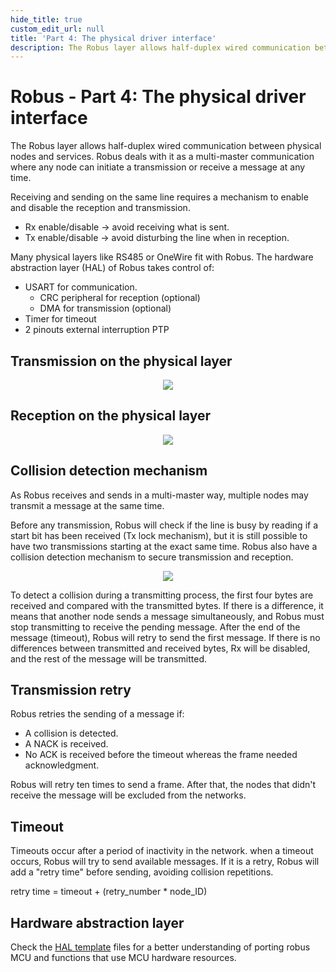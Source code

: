 ```yaml
---
hide_title: true
custom_edit_url: null
title: 'Part 4: The physical driver interface'
description: The Robus layer allows half-duplex wired communication between physical nodes and services.
---
```



# Robus - Part 4: The physical driver interface

The Robus layer allows half-duplex wired communication between physical nodes and services. Robus deals with it as a multi-master communication where any node can initiate a transmission or receive a message at any time.

Receiving and sending on the same line requires a mechanism to enable and disable the reception and transmission.

- Rx enable/disable → avoid receiving what is sent.
- Tx enable/disable → avoid disturbing the line when in reception.

Many physical layers like RS485 or OneWire fit with Robus. The hardware abstraction layer (HAL) of Robus takes control of:

- USART for communication.
  - CRC peripheral for reception (optional)
  - DMA for transmission (optional)
- Timer for timeout
- 2 pinouts external interruption PTP

## Transmission on the physical layer

<div align="center">
  <Image src="/assets/images/advanced-doc/robus/interface/robus-4-1.svg" />
</div>

## Reception on the physical layer

<div align="center">
  <Image src="/assets/images/advanced-doc/robus/interface/robus-4-2.svg" />
</div>

## Collision detection mechanism

As Robus receives and sends in a multi-master way, multiple nodes may transmit a message at the same time.

Before any transmission, Robus will check if the line is busy by reading if a start bit has been received (Tx lock mechanism), but it is still possible to have two transmissions starting at the exact same time. Robus also have a collision detection mechanism to secure transmission and reception.

<div align="center">
  <Image
    src="/assets/images/advanced-doc/robus/interface/robus-4-3-light.svg"
    darkSrc="/assets/images/advanced-doc/robus/interface/robus-4-3-dark.svg"
  />
</div>

To detect a collision during a transmitting process, the first four bytes are received and compared with the transmitted bytes. If there is a difference, it means that another node sends a message simultaneously, and Robus must stop transmitting to receive the pending message. After the end of the message (timeout), Robus will retry to send the first message. If there is no differences between transmitted and received bytes, Rx will be disabled, and the rest of the message will be transmitted.

## Transmission retry

Robus retries the sending of a message if:

- A collision is detected.
- A NACK is received.
- No ACK is received before the timeout whereas the frame needed acknowledgment.

Robus will retry ten times to send a frame. After that, the nodes that didn't receive the message will be excluded from the networks.

## Timeout

Timeouts occur after a period of inactivity in the network. when a timeout occurs, Robus will try to send available messages. If it is a retry, Robus will add a "retry time" before sending, avoiding collision repetitions.

retry time = timeout + (retry_number \* node_ID)

## Hardware abstraction layer

Check the [HAL template](https://github.com/Luos-io/luos_engine/tree/main/network/robus/HAL/template) files for a better understanding of porting robus MCU and functions that use MCU hardware resources.
